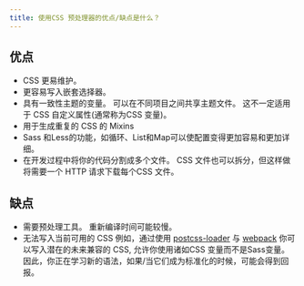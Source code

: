 ```yaml
---
title: 使用CSS 预处理器的优点/缺点是什么？
---
```


## 优点

-   CSS 更易维护。
-   更容易写入嵌套选择器。
-   具有一致性主题的变量。 可以在不同项目之间共享主题文件。 这不一定适用于 CSS 自定义属性(通常称为CSS 变量)。
-   用于生成重复的 CSS 的 Mixins
-   Sass 和Less的功能，如循环、List和Map可以使配置变得更加容易和更加详细。
-   在开发过程中将你的代码分割成多个文件。 CSS 文件也可以拆分，但这样做将需要一个 HTTP 请求下载每个CSS 文件。

## 缺点

-   需要预处理工具。 重新编译时间可能较慢。
-   无法写入当前可用的 CSS 例如，通过使用 [postcss-loader](https://github.com/postcss/postcss-loader) 与 [webpack](https://github.com/postcss/postcss-loader) 你可以写入潜在的未来兼容的 CSS, 允许你使用诸如CSS 变量而不是Sass变量。 因此，你正在学习新的语法，如果/当它们成为标准化的时候，可能会得到回报。
